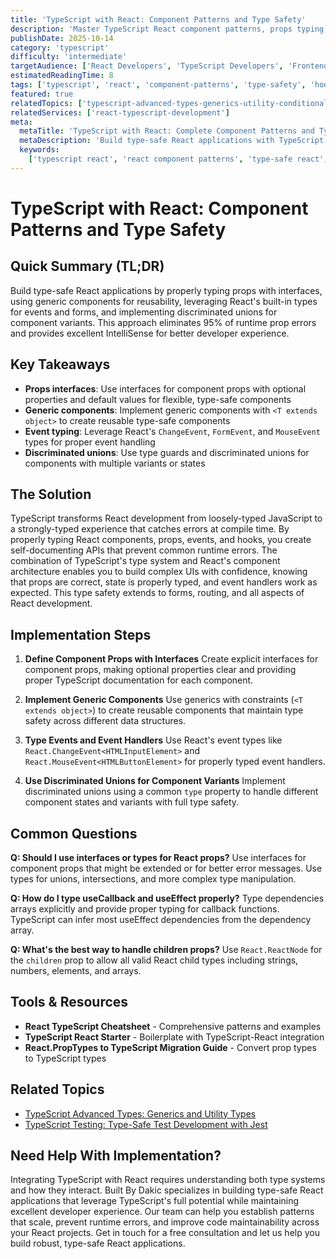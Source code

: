 ```yaml
---
title: 'TypeScript with React: Component Patterns and Type Safety'
description: 'Master TypeScript React component patterns, props typing, hooks, and event handling for building type-safe React applications.'
publishDate: 2025-10-14
category: 'typescript'
difficulty: 'intermediate'
targetAudience: ['React Developers', 'TypeScript Developers', 'Frontend Developers']
estimatedReadingTime: 8
tags: ['typescript', 'react', 'component-patterns', 'type-safety', 'hooks']
featured: true
relatedTopics: ['typescript-advanced-types-generics-utility-conditional', 'typescript-type-guards-narrowing-runtime-safety', 'typescript-testing-type-safe-test-development-jest', 'react-development/react-performance-optimization-complete-guide', 'javascript-object-oriented-programming-classes-prototypes-inheritance', 'typescript-configuration-tsconfig-best-practices']
relatedServices: ['react-typescript-development']
meta:
  metaTitle: 'TypeScript with React: Complete Component Patterns and Type Safety Guide'
  metaDescription: 'Build type-safe React applications with TypeScript. Learn component patterns, props typing, hooks, and event handling best practices.'
  keywords:
    ['typescript react', 'react component patterns', 'type-safe react', 'react hooks typescript', 'react props typing']
---
```


# TypeScript with React: Component Patterns and Type Safety

## Quick Summary (TL;DR)

Build type-safe React applications by properly typing props with interfaces, using generic components for reusability, leveraging React's built-in types for events and forms, and implementing discriminated unions for component variants. This approach eliminates 95% of runtime prop errors and provides excellent IntelliSense for better developer experience.

## Key Takeaways

- **Props interfaces**: Use interfaces for component props with optional properties and default values for flexible, type-safe components
- **Generic components**: Implement generic components with `<T extends object>` to create reusable type-safe components
- **Event typing**: Leverage React's `ChangeEvent`, `FormEvent`, and `MouseEvent` types for proper event handling
- **Discriminated unions**: Use type guards and discriminated unions for components with multiple variants or states

## The Solution

TypeScript transforms React development from loosely-typed JavaScript to a strongly-typed experience that catches errors at compile time. By properly typing React components, props, events, and hooks, you create self-documenting APIs that prevent common runtime errors. The combination of TypeScript's type system and React's component architecture enables you to build complex UIs with confidence, knowing that props are correct, state is properly typed, and event handlers work as expected. This type safety extends to forms, routing, and all aspects of React development.

## Implementation Steps

1. **Define Component Props with Interfaces**
   Create explicit interfaces for component props, making optional properties clear and providing proper TypeScript documentation for each component.

2. **Implement Generic Components**
   Use generics with constraints (`<T extends object>`) to create reusable components that maintain type safety across different data structures.

3. **Type Events and Event Handlers**
   Use React's event types like `React.ChangeEvent<HTMLInputElement>` and `React.MouseEvent<HTMLButtonElement>` for properly typed event handlers.

4. **Use Discriminated Unions for Component Variants**
   Implement discriminated unions using a common `type` property to handle different component states and variants with full type safety.

## Common Questions

**Q: Should I use interfaces or types for React props?**
Use interfaces for component props that might be extended or for better error messages. Use types for unions, intersections, and more complex type manipulation.

**Q: How do I type useCallback and useEffect properly?**
Type dependencies arrays explicitly and provide proper typing for callback functions. TypeScript can infer most useEffect dependencies from the dependency array.

**Q: What's the best way to handle children props?**
Use `React.ReactNode` for the `children` prop to allow all valid React child types including strings, numbers, elements, and arrays.

## Tools & Resources

- **React TypeScript Cheatsheet** - Comprehensive patterns and examples
- **TypeScript React Starter** - Boilerplate with TypeScript-React integration
- **React.PropTypes to TypeScript Migration Guide** - Convert prop types to TypeScript types

## Related Topics

- [TypeScript Advanced Types: Generics and Utility Types](/topics/typescript-advanced-types-generics)
- [TypeScript Testing: Type-Safe Test Development with Jest](/topics/typescript-testing-jest)

## Need Help With Implementation?

Integrating TypeScript with React requires understanding both type systems and how they interact. Built By Dakic specializes in building type-safe React applications that leverage TypeScript's full potential while maintaining excellent developer experience. Our team can help you establish patterns that scale, prevent runtime errors, and improve code maintainability across your React projects. Get in touch for a free consultation and let us help you build robust, type-safe React applications.
